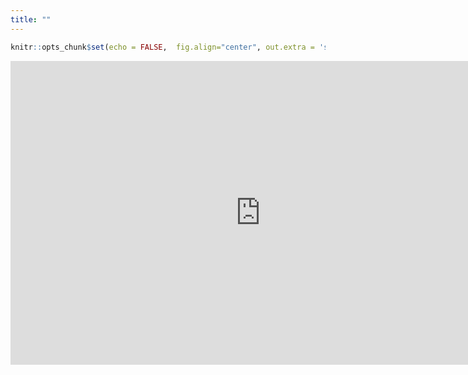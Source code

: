 ```yaml
---
title: ""
--- 
```


```r
knitr::opts_chunk$set(echo = FALSE,  fig.align="center", out.extra = 'style="display:block; margin:auto;"')
```

<div class=text-justify>


<iframe title="Tablero PTracking" width="800" height="486" src="https://app.powerbi.com/view?r=eyJrIjoiYjk0MjllNzItNzY3My00MzJhLTk4YjEtMjIxOWNlYTQyZWMzIiwidCI6ImNhOGYwOWY1LTMzNWUtNGZjNS04MDQxLWY1YjQ3MmEwMmVlZiIsImMiOjR9" frameborder="0" allowFullScreen="true"></iframe>

</div>

